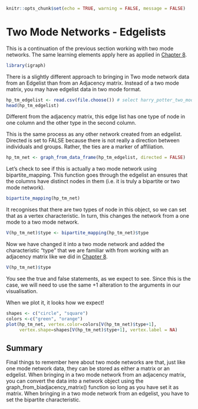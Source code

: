 ```r
knitr::opts_chunk$set(echo = TRUE, warning = FALSE, message = FALSE)
```

# Two Mode Networks - Edgelists

This is a continuation of the previous section working with two mode networks. The same learning elements apply here as applied in [Chapter 8](Two%20Mode%20Networks%20-%20AM.qmd).

```r
library(igraph)
```

There is a slightly different approach to bringing in Two mode network data from an Edgelist than from an Adjacency matrix. Instead of a two mode matrix, you may have edgelist data in two mode format.

```r
hp_tm_edgelist <- read.csv(file.choose()) # select harry_potter_two_mode_edgelist.csv
head(hp_tm_edgelist)
```

Different from the adjacency matrix, this edge list has one type of node in one column and the other type in the second column.

This is the same process as any other network created from an edgelist. Directed is set to FALSE because there is not really a direction between individuals and groups. Rather, the ties are a marker of affiliation.

```r
hp_tm_net <- graph_from_data_frame(hp_tm_edgelist, directed = FALSE)
```

Let's check to see if this is actually a two mode network using bipartite_mapping. This function goes through the edgelist an ensures that the columns have distinct nodes in them (i.e. it is truly a bipartite or two mode network).

```r
bipartite_mapping(hp_tm_net)
```

It recognises that there are two types of node in this object, so we can set that as a vertex characteristic. In turn, this changes the network from a one mode to a two mode network.

```r
V(hp_tm_net)$type <- bipartite_mapping(hp_tm_net)$type
```

Now we have changed it into a two mode network and added the characteristic "type" that we are familiar with from working with an adjacency matrix like we did in [Chapter 8](Two%20Mode%20Networks%20-%20AM.qmd).

```r
V(hp_tm_net)$type 
```

You see the true and false statements, as we expect to see. Since this is the case, we will need to use the same +1 alteration to the arguments in our visualisation.

When we plot it, it looks how we expect!

```r
shapes <- c("circle", "square")
colors <-c("green", "orange")
plot(hp_tm_net, vertex.color=colors[V(hp_tm_net)$type+1],
     vertex.shape=shapes[V(hp_tm_net)$type+1], vertex.label = NA)
```

## Summary 

Final things to remember here about two mode networks are that, just like one mode network data, they can be stored as either a matrix or an edgelist. When bringing in a two mode network from an adjacency matrix, you can convert the data into a network object using the graph_from_biadjacency_matrix() function so long as you have set it as matrix. When bringing in a two mode network from an edgelist, you have to set the bipartite characteristic.

